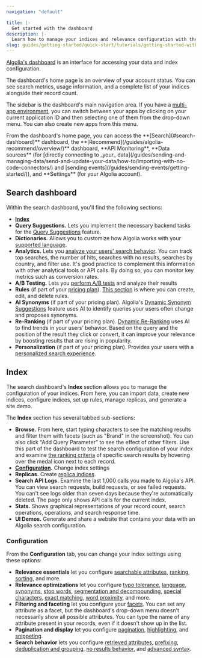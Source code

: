 ```yaml
---
navigation: "default"

title: |-
  Get started with the dashboard
description: |-
  Learn how to manage your indices and relevance configuration with the Algolia dashboard.
slug: guides/getting-started/quick-start/tutorials/getting-started-with-the-dashboard
---
```



[Algolia's dashboard](https://dashboard.algolia.com/dashboard) is an interface for accessing your data and index configuration.


The dashboard's home page is an overview of your account status. You can see search metrics, usage information, and a complete list of your indices alongside their record count.

The sidebar is the dashboard's main navigation area. If you have a [multi-app environment](/guides/sending-and-managing-data/manage-indices-and-apps/manage-your-apps/), you can switch between your apps by clicking on your current application ID and then selecting one of them from the drop-down menu. You can also create new apps from this menu.

<Callout type="info">
  From the dashboard's home page, you can access the **[Search](#search-dashboard)** dashboard, the **[Recommend](/guides/algolia-recommend/overview/)** dashboard, **API Monitoring**, **Data sources** (for [directly connecting to _your_ data](/guides/sending-and-managing-data/send-and-update-your-data/how-to/importing-with-no-code-connectors/) and [sending events](/guides/sending-events/getting-started/)), and **Settings** (for your Algolia account).
</Callout>

## Search dashboard

Within the search dashboard, you'll find the following sections:

- **[Index](#index)**
- **Query Suggestions.** Lets you implement the necessary backend tasks for the [Query Suggestions](/guides/building-search-ui/ui-and-ux-patterns/query-suggestions/js/) feature.
- **Dictionaries.** Allows you to customize how Algolia works with your [supported language](/guides/managing-results/optimize-search-results/handling-natural-languages-nlp/in-depth/supported-languages/).
- **Analytics.** Lets you [analyze your users' search behavior](/guides/search-analytics/overview/). You can track top searches, the number of hits, searches with no results, searches by country, and filter use. It's good practice to complement this information with other analytical tools or API calls. By doing so, you can monitor key metrics such as conversion rates.
- **A/B Testing.** Lets you [perform A/B tests](/guides/ab-testing/what-is-ab-testing/) and analyze their results
- **Rules** (if part of your [pricing plan](https://www.algolia.com/pricing/)). [This section](/guides/managing-results/rules/detecting-intent/) is where you can create, edit, and delete rules.
- **AI Synonyms** (if part of your pricing plan). Algolia's [Dynamic Synonym Suggestions](/guides/algolia-ai/dynamic-synonym-suggestions/) feature uses AI to identify queries your users often change and proposes synonyms.
- **Re-Ranking** (if part of your pricing plan). [Dynamic Re-Ranking](/guides/algolia-ai/re-ranking/) uses AI to find trends in your users’ behavior. Based on the query and the position of the result they click or convert, it can improve your relevance by boosting results that are rising in popularity.
- **Personalization** (if part of your pricing plan). Provides your users with a [personalized search experience](/guides/personalization/what-is-personalization/).

## Index

The search dashboard's **Index** section allows you to manage the configuration of your indices. From here, you can import data, create new indices, configure indices, set up rules, manage replicas, and generate a site demo.

<Media type="image" id="tutorials/getting-started-with-the-dashboard.jpg" alt="" />

The **Index** section has several tabbed sub-sections:

- **Browse.** From here, start typing characters to see the matching results and filter them with facets (such as "Brand" in the screenshot). You can also click “Add Query Parameter” to see the effect of other filters. Use this part of the dashboard to test the search configuration of your index and examine [the ranking criteria](/guides/managing-results/relevance-overview/in-depth/ranking-criteria/) of specific search results by hovering over the medal icon next to each record.
- **[Configuration](#configuration).** Change index settings
- **Replicas.** Create [replica indices](/guides/managing-results/refine-results/sorting/in-depth/replicas/).
- **Search API Logs.** Examine the last 1,000 calls you made to Algolia's API. You can view search requests, build requests, or see failed requests. You can't see logs older than seven days because they're automatically deleted. The page only shows API calls for the current index.
- **Stats.** Shows graphical representations of your record count, search operations, operations, and search response time.
- **UI Demos.** Generate and share a website that contains your data with an Algolia search configuration.



### Configuration

From the **Configuration** tab, you can change your index settings using these options:

- **Relevance essentials** let you configure [searchable attributes](/guides/managing-results/must-do/searchable-attributes/), [ranking](/guides/managing-results/must-do/custom-ranking/), [sorting](/guides/managing-results/refine-results/sorting/), and more.
- **Relevance optimizations** let you configure [typo tolerance](/guides/managing-results/optimize-search-results/typo-tolerance/in-depth/configuring-typo-tolerance/), [language](/guides/managing-results/optimize-search-results/handling-natural-languages-nlp/how-to/how-to-set-an-index-query-language/), [synonyms](/guides/managing-results/optimize-search-results/adding-synonyms/), [stop words](/guides/managing-results/optimize-search-results/handling-natural-languages-nlp/in-depth/language-specific-configurations/#removing-stop-words), [segmentation and decompounding](/guides/managing-results/optimize-search-results/handling-natural-languages-nlp/in-depth/language-specific-configurations/#splitting-compound-words), [special characters](/guides/managing-results/optimize-search-results/handling-natural-languages-nlp/in-depth/normalization/#keeping-diacritics), [exact matching](/guides/managing-results/optimize-search-results/override-search-engine-defaults/in-depth/adjust-exact-settings/#how-is-the-exact-criterion-computed), [word proximity](/api-reference/api-parameters/minProximity/#how-to-use), and more.
- **Filtering and faceting** let you configure your [facets](/guides/managing-results/refine-results/faceting/). You can set any attribute as a facet, but the dashboard's drop-down menu doesn't necessarily show all possible attributes. You can type the name of any attribute present in your records, even if it doesn't show up in the list.
- **Pagination and display** let you configure [pagination](/guides/building-search-ui/ui-and-ux-patterns/pagination/js/#pagination-at-indexing-time), [highlighting](/guides/building-search-ui/ui-and-ux-patterns/highlighting-snippeting/js/#highlighting), and [snippeting](/guides/building-search-ui/ui-and-ux-patterns/highlighting-snippeting/js/#snippeting).
- **Search behavior** lets you configure [retrieved attributes](/api-reference/api-parameters/attributesToRetrieve/#how-to-use), [prefixing](/guides/managing-results/optimize-search-results/override-search-engine-defaults/in-depth/prefix-searching/), [deduplication and grouping](/guides/managing-results/refine-results/grouping/), [no results behavior](/api-reference/api-parameters/removeWordsIfNoResults/#how-to-use), and [advanced syntax](/api-reference/api-parameters/advancedSyntax/#how-to-use).
